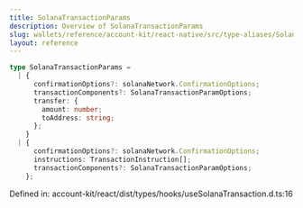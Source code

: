 ```yaml
---
title: SolanaTransactionParams
description: Overview of SolanaTransactionParams
slug: wallets/reference/account-kit/react-native/src/type-aliases/SolanaTransactionParams
layout: reference
---
```


```ts
type SolanaTransactionParams =
  | {
      confirmationOptions?: solanaNetwork.ConfirmationOptions;
      transactionComponents?: SolanaTransactionParamOptions;
      transfer: {
        amount: number;
        toAddress: string;
      };
    }
  | {
      confirmationOptions?: solanaNetwork.ConfirmationOptions;
      instructions: TransactionInstruction[];
      transactionComponents?: SolanaTransactionParamOptions;
    };
```

Defined in: account-kit/react/dist/types/hooks/useSolanaTransaction.d.ts:16
